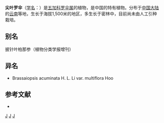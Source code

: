 {{Speciesbox 
| genus = Brassaiopsis
| species = acuminata
| authority = [[李惠林|H. L. Li]]
}}

'''尖叶罗伞'''（[[学名|学名]]：{{lang|la|''Brassaiopsis acuminata''}}）是[[五加科|五加科]][[罗伞属|罗伞属]]的植物，是中国的特有植物。分布于[[中国大陆|中国大陆]]的[[云南|云南]]等地，生长于海拔1,500米的地区，多生长于密林中，目前尚未由人工引种栽培。

== 别名 ==
披针叶柏那参（植物分类学报增刊）

== 异名 ==
* Brassaiopsis acuminata H. L. Li var. multiflora Hoo

== 参考文献 ==
<div class="references-small">
* {{cite web| url =http://www.bioinfo.cn/db05/KmzwSpecies.php?action=view&id=1412| title =尖叶罗伞| work =《中国高等植物数据库全库》| publisher =中国科学院微生物研究所| author =昆明植物研究所| accessdate =2009-02-22| deadurl =yes| archiveurl =https://web.archive.org/web/20160305053804/http://www.bioinfo.cn/db05/KmzwSpecies.php?action=view&id=1412| archivedate =2016-03-05}}
</div>
{{Taxonbar|from=Q4957900}}

[[Category:罗伞属|J]]
[[Category:中國特有植物|J]]
[[Category:云南植物|J]]